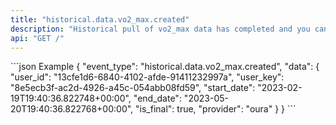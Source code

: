 ```yaml
---
title: "historical.data.vo2_max.created"
description: "Historical pull of vo2_max data has completed and you can now pull data for this resource."
api: "GET /"
---
```

<ResponseField name="event_type" type="string | null" required="False" default="historical.data.vo2_max.created">

</ResponseField>
<ResponseField name="data" type="HistoricalWebhookPayload">

<Expandable title="HistoricalWebhookPayload" defaultOpen="true">
<ResponseField name="user_id" type="string" required="True">

</ResponseField>
<ResponseField name="user_key" type="string" required="True">

</ResponseField>
<ResponseField name="start_date" type="string" required="True">

</ResponseField>
<ResponseField name="end_date" type="string" required="True">

</ResponseField>
<ResponseField name="is_final" type="boolean" required="True">

</ResponseField>
<ResponseField name="provider" type="string" required="True">

</ResponseField>
</Expandable>
</ResponseField>
<ResponseExample>
```json Example
{
  "event_type": "historical.data.vo2_max.created",
  "data": {
    "user_id": "13cfe1d6-6840-4102-afde-91411232997a",
    "user_key": "8e5ecb3f-ac2d-4926-a45c-054abb08fd59",
    "start_date": "2023-02-19T19:40:36.822748+00:00",
    "end_date": "2023-05-20T19:40:36.822768+00:00",
    "is_final": true,
    "provider": "oura"
  }
}
```
</ResponseExample>
